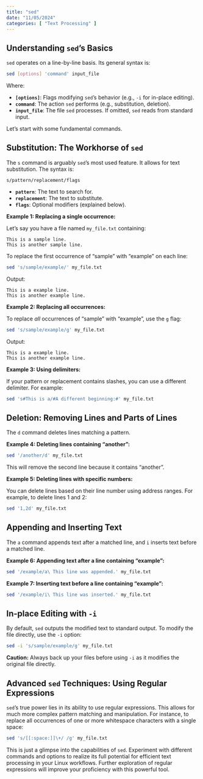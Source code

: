 ```yaml
---
title: "sed"
date: "11/05/2024"
categories: [ "Text Processing" ]
---
```

## Understanding `sed`'s Basics

`sed` operates on a line-by-line basis.  Its general syntax is:

```bash
sed [options] 'command' input_file
```

Where:

* **`[options]`**:  Flags modifying `sed`'s behavior (e.g., `-i` for in-place editing).
* **`command`**: The action `sed` performs (e.g., substitution, deletion).
* **`input_file`**: The file `sed` processes.  If omitted, `sed` reads from standard input.

Let's start with some fundamental commands.


## Substitution: The Workhorse of `sed`

The `s` command is arguably `sed`'s most used feature. It allows for text substitution. The syntax is:

`s/pattern/replacement/flags`

* **`pattern`**: The text to search for.
* **`replacement`**: The text to substitute.
* **`flags`**: Optional modifiers (explained below).


**Example 1: Replacing a single occurrence:**

Let's say you have a file named `my_file.txt` containing:

```
This is a sample line.
This is another sample line.
```

To replace the first occurrence of "sample" with "example" on each line:

```bash
sed 's/sample/example/' my_file.txt
```

Output:

```
This is a example line.
This is another example line.
```


**Example 2: Replacing all occurrences:**

To replace *all* occurrences of "sample" with "example", use the `g` flag:

```bash
sed 's/sample/example/g' my_file.txt
```

Output:

```
This is a example line.
This is another example line.
```


**Example 3: Using delimiters:**

If your pattern or replacement contains slashes, you can use a different delimiter.  For example:

```bash
sed 's#This is a/#A different beginning:#' my_file.txt
```


## Deletion: Removing Lines and Parts of Lines

The `d` command deletes lines matching a pattern.

**Example 4: Deleting lines containing "another":**

```bash
sed '/another/d' my_file.txt
```

This will remove the second line because it contains "another".


**Example 5: Deleting lines with specific numbers:**

You can delete lines based on their line number using address ranges.  For example, to delete lines 1 and 2:

```bash
sed '1,2d' my_file.txt
```


## Appending and Inserting Text

The `a` command appends text after a matched line, and `i` inserts text before a matched line.

**Example 6: Appending text after a line containing "example":**

```bash
sed '/example/a\ This line was appended.' my_file.txt
```


**Example 7: Inserting text before a line containing "example":**

```bash
sed '/example/i\ This line was inserted.' my_file.txt
```


## In-place Editing with `-i`

By default, `sed` outputs the modified text to standard output.  To modify the file directly, use the `-i` option:

```bash
sed -i 's/sample/example/g' my_file.txt
```

**Caution:**  Always back up your files before using `-i` as it modifies the original file directly.


## Advanced `sed` Techniques: Using Regular Expressions

`sed`'s true power lies in its ability to use regular expressions.  This allows for much more complex pattern matching and manipulation.  For instance, to replace all occurrences of one or more whitespace characters with a single space:

```bash
sed 's/[[:space:]]\+/ /g' my_file.txt
```


This is just a glimpse into the capabilities of `sed`. Experiment with different commands and options to realize its full potential for efficient text processing in your Linux workflows. Further exploration of regular expressions will improve your proficiency with this powerful tool.

